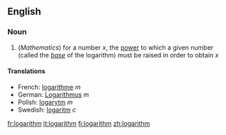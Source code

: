 ==English==
===Noun===

#(''Mathematics'') for a number <math> x </math>, the [[power]] to which a given number (called the ''[[base]]'' of the logarithm) must be raised in order to obtain <math> x </math>

====Translations====

*French: [[logarithme]] ''m''
*German: [[Logarithmus]] ''m''
*Polish: [[logarytm]] ''m''
*Swedish: [[logaritm]] ''c''

[[fr:logarithm]]
[[it:logarithm]]
[[fi:logarithm]]
[[zh:logarithm]]